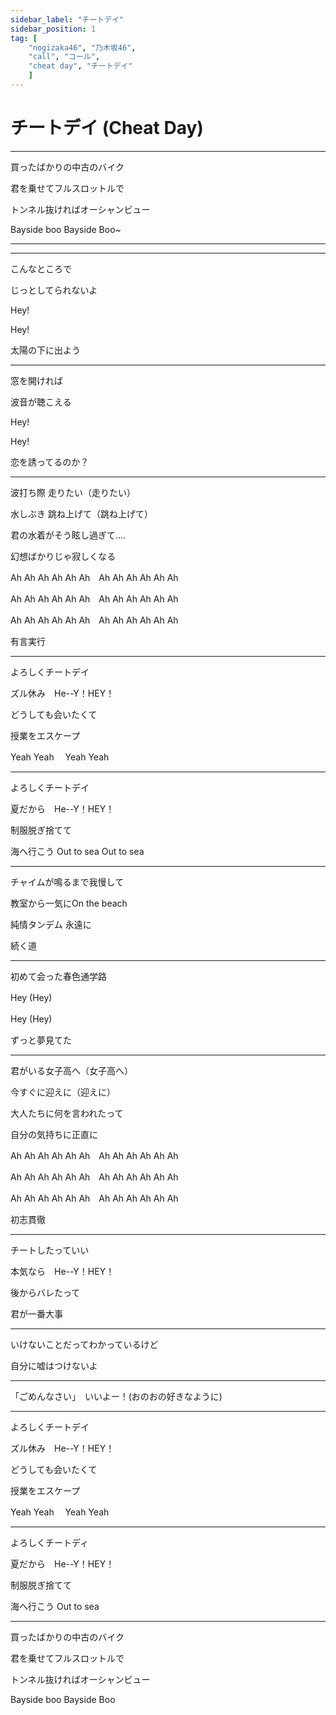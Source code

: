 ```yaml
---
sidebar_label: "チートデイ"
sidebar_position: 1
tag: [
    "nogizaka46", "乃木坂46",
    "call", "コール",
    "cheat day", "チートデイ"
    ]
---
```


# チートデイ (Cheat Day)

<SpotifyCard id="6c3hM8fHUpHqZERxeb4PI8" />

---

買ったばかりの中古のバイク

君を乗せてフルスロットルで

トンネル抜ければオーシャンビュー

Bayside boo <Call> Bayside Boo~ </Call>

---

<Hey count="16" />

---

こんなところで　<NickName />

じっとしてられないよ

Hey! <Hey count="1" />

Hey! <Hey count="1" />

太陽の下に出よう

---

窓を開ければ　<NickName />

波音が聴こえる

Hey! <Hey count="1" />

Hey! <Hey count="1" />

恋を誘ってるのか？

---

<OrHey count="2" />

波打ち際 走りたい（走りたい）

<OrHey count="2" />

水しぶき 跳ね上げて（跳ね上げて）

君の水着がそう眩し過ぎて....

幻想ばかりじゃ寂しくなる

Ah Ah Ah Ah Ah Ah　<Call>Ah Ah Ah Ah Ah Ah </Call>

Ah Ah Ah Ah Ah Ah　<Call>Ah Ah Ah Ah Ah Ah </Call>

Ah Ah Ah Ah Ah Ah　<Call>Ah Ah Ah Ah Ah Ah </Call>

有言実行

---

よろしくチートデイ

ズル休み　<Call>He--Y！HEY！</Call> <Hey count="4" />

どうしても会いたくて

授業をエスケープ

Yeah Yeah　<Call> Yeah Yeah </Call>

---

よろしくチートデイ

夏だから　<Call>He--Y！HEY！</Call> <Hey count="4" />

制服脱ぎ捨てて

海へ行こう Out to sea <Call> Out to sea </Call>

---

チャイムが鳴るまで我慢して

教室から一気にOn the beach

純情タンデム 永遠に

続く道

---

初めて会った春色通学路

Hey (Hey)　<Hey />

Hey (Hey)　<Hey />

ずっと夢見てた

---

君がいる女子高へ（女子高へ）

今すぐに迎えに（迎えに）

大人たちに何を言われたって

自分の気持ちに正直に

Ah Ah Ah Ah Ah Ah　<Call>Ah Ah Ah Ah Ah Ah </Call>

Ah Ah Ah Ah Ah Ah　<Call>Ah Ah Ah Ah Ah Ah </Call>

Ah Ah Ah Ah Ah Ah　<Call>Ah Ah Ah Ah Ah Ah </Call>

初志貫徹

---

チートしたっていい

本気なら　<Call>He--Y！HEY！</Call> <Hey count="4" />

後からバレたって

君が一番大事

---

いけないことだってわかっているけど

自分に嘘はつけないよ

---

「ごめんなさい」　いいよー！(おのおの好きなように)

---

よろしくチートデイ

ズル休み　<Call>He--Y！HEY！</Call> <Hey count="4" />

どうしても会いたくて

授業をエスケープ

Yeah Yeah　<Call> Yeah Yeah </Call>

---

よろしくチートディ

夏だから　<Call>He--Y！HEY！</Call> <Hey count="4" />

制服脱ぎ捨てて

海へ行こう Out to sea

---

買ったばかりの中古のバイク

君を乗せてフルスロットルで

トンネル抜ければオーシャンビュー

Bayside boo <Call> Bayside Boo </Call>
